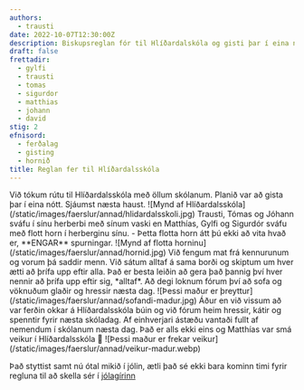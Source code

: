 ```yaml
---
authors:
  - trausti
date: 2022-10-07T12:30:00Z
description: Biskupsreglan fór til Hlíðardalskóla og gisti þar í eina nótt
draft: false
frettadir:
  - gylfi
  - trausti
  - tomas
  - sigurdor
  - matthias
  - johann
  - david
stig: 2
efnisord:
  - ferðalag
  - gisting
  - hornið
title: Reglan fer til Hlíðardalsskóla
---
```


<Grid>
  <GridItem>
    Við tókum rútu til Hlíðardalsskóla með öllum skólanum. Planið var að gista
    þar í eina nótt. Sjáumst næsta haust.
  </GridItem>
  <GridItem>
    ![Mynd af
    Hlíðardalsskóla](/static/images/faerslur/annad/hlidardalsskoli.jpg)
  </GridItem>
</Grid>

<Grid>
  <GridItem>
    Trausti, Tómas og Jóhann sváfu í sínu herberbi með sínum vaski en Matthías,
    Gylfi og Sigurdór sváfu með flott horn í herberginu sínu. - Þetta flotta
    horn átt þú ekki að vita hvað er, **ENGAR** spurningar.
  </GridItem>
  <GridItem>
    ![Mynd af flotta horninu](/static/images/faerslur/annad/hornid.jpg)
  </GridItem>
</Grid>

<Grid>
  <GridItem>
    Við fengum mat frá kennurunum og vorum þá saddir menn. Við sátum alltaf á
    sama borði og skiptum um hver ætti að þrífa upp eftir alla. Það er besta
    leiðin að gera það þannig því hver nennir að þrífa upp eftir sig, *alltaf*.
    Að degi loknum fórum því að sofa og vöknuðum glaðir og hressir næsta dag.
  </GridItem>
  <GridItem>
    ![Þessi maður er þreyttur](/static/images/faerslur/annad/sofandi-madur.jpg)
  </GridItem>
</Grid>

<Grid>
  <GridItem>
    Áður en við vissum að var ferðin okkar á Hlíðardalsskóla búin og við fórum
    heim hressir, kátir og spenntir fyrir næsta skóladag.
  </GridItem>
  <GridItem>
    Af einhverjari ástæðu vantaði fullt af nemendum í skólanum næsta dag. Það er
    alls ekki eins og Matthías var smá veikur í Hlíðardalsskóla 😬
  </GridItem>
  <GridItem>
    ![Þessi maður er frekar
    veikur](/static/images/faerslur/annad/veikur-madur.webp)
  </GridItem>
</Grid>

Það styttist samt nú ótal mikið í jólin, ætli það sé ekki bara kominn timi
fyrir regluna til að skella sér í [jólagírinn](/frettir/jolajol)
